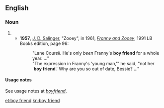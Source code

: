 ==English==

===Noun===
{{en-noun}}

# {{dated form of|boyfriend|lang=en}}
#* '''1957''', [[w:J. D. Salinger|J. D. Salinger]], "Zooey", in 1961, ''[[w:Franny and Zooey|Franny and Zooey]]'', 1991 LB Books edition, page 96:
#*: "Lane Cou''tell''. He's only ''been'' Franny's '''boy friend''' for a whole year.&nbsp;..."
#*: "The expression in Franny's 'young man,'" he said, "not her '<nowiki></nowiki>'''boy friend'''.' Why are you so out of date, Bessie?&nbsp;..."

====Usage notes====
See usage notes at ''[[boyfriend]]''.

[[et:boy friend]]
[[kn:boy friend]]